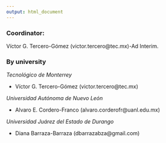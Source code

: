 ```yaml
---
output: html_document
---
```


### Coordinator:

Víctor G. Tercero-Gómez (victor.tercero@tec.mx)-Ad Interim.

### By university

*Tecnológico de Monterrey*

- Víctor G. Tercero-Gómez (victor.tercero@tec.mx)

*Universidad Autónoma de Nuevo León*

- Alvaro E. Cordero-Franco (alvaro.corderofr@uanl.edu.mx)

*Universidad Juárez del Estado de Durango*

- Diana Barraza-Barraza (dbarrazabza@gmail.com)